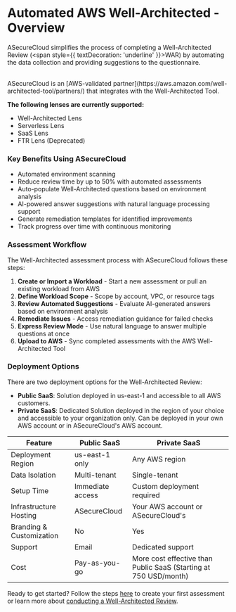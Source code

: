 # Automated AWS Well-Architected - Overview

ASecureCloud simplifies the process of completing a Well-Architected Review (<span style={{ textDecoration: 'underline' }}>WAR</span>) by automating the data collection and providing suggestions to the questionnaire.

<br />

<div
  style={{ backgroundColor: "#e6ffe6", padding: "10px", borderRadius: "4px" }}
>
  ASecureCloud is an [AWS-validated
  partner](https://aws.amazon.com/well-architected-tool/partners/) that
  integrates with the Well-Architected Tool.
</div>

**The following lenses are currently supported:**

- Well-Architected Lens
- Serverless Lens
- SaaS Lens
- FTR Lens (Deprecated)

### Key Benefits Using ASecureCloud

- Automated environment scanning
- Reduce review time by up to 50% with automated assessments
- Auto-populate Well-Architected questions based on environment analysis
- AI-powered answer suggestions with natural language processing support
- Generate remediation templates for identified improvements
- Track progress over time with continuous monitoring

### Assessment Workflow

The Well-Architected assessment process with ASecureCloud follows these steps:

1. **Create or Import a Workload** - Start a new assessment or pull an existing workload from AWS
2. **Define Workload Scope** - Scope by account, VPC, or resource tags
3. **Review Automated Suggestions** - Evaluate AI-generated answers based on environment analysis
4. **Remediate Issues** - Access remediation guidance for failed checks
5. **Express Review Mode** - Use natural language to answer multiple questions at once
6. **Upload to AWS** - Sync completed assessments with the AWS Well-Architected Tool

### Deployment Options

There are two deployment options for the Well-Architected Review:

- **Public SaaS**: Solution deployed in us-east-1 and accessible to all AWS customers.
- **Private SaaS**: Dedicated Solution deployed in the region of your choice and accessible to your organization only. Can be deployed in your own AWS account or in ASecureCloud's AWS account.

<div style={{ display: 'flex', justifyContent: 'center' }}>

| Feature                  | Public SaaS      | Private SaaS                                                     |
| ------------------------ | ---------------- | ---------------------------------------------------------------- |
| Deployment Region        | us-east-1 only   | Any AWS region                                                   |
| Data Isolation           | Multi-tenant     | Single-tenant                                                    |
| Setup Time               | Immediate access | Custom deployment required                                       |
| Infrastructure Hosting   | ASecureCloud     | Your AWS account or ASecureCloud's                               |
| Branding & Customization | No               | Yes                                                              |
| Support                  | Email            | Dedicated support                                                |
| Cost                     | Pay-as-you-go    | More cost effective than Public SaaS (Starting at 750 USD/month) |

</div>

Ready to get started? Follow the steps [here](/gettingStarted) to create your first assessment or learn more about [conducting a Well-Architected Review](/wellArchitected/conductingwar).
